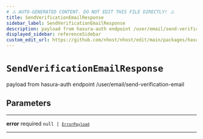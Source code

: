 ```yaml
---
# ⚠️ AUTO-GENERATED CONTENT. DO NOT EDIT THIS FILE DIRECTLY! ⚠️
title: SendVerificationEmailResponse
sidebar_label: SendVerificationEmailResponse
description: payload from hasura-auth endpoint /user/email/send-verification-email
displayed_sidebar: referenceSidebar
custom_edit_url: https://github.com/nhost/nhost/edit/main/packages/hasura-auth-js/src/types/hasura-auth/responses.ts#L38
---
```


# `SendVerificationEmailResponse`

payload from hasura-auth endpoint /user/email/send-verification-email

## Parameters

---

**<span className="parameter-name">error</span>** <span className="optional-status">required</span> <code>null &#124; [`ErrorPayload`](/reference/docgen/javascript/nhost-js/types/error-payload)</code>

---
